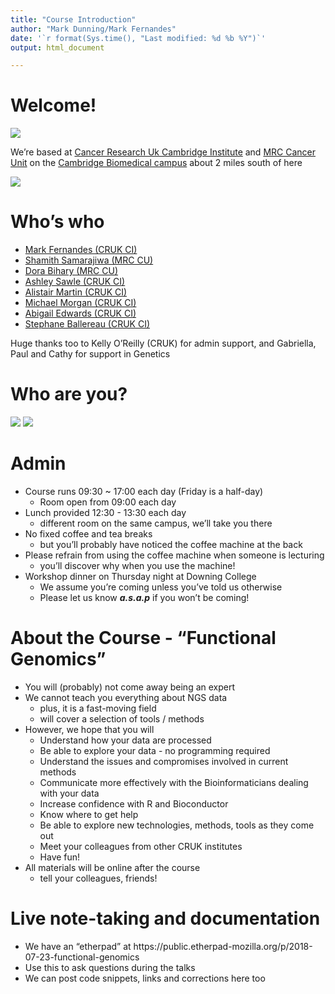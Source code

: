```yaml
---
title: "Course Introduction"
author: "Mark Dunning/Mark Fernandes"
date: '`r format(Sys.time(), "Last modified: %d %b %Y")`'
output: html_document

---
```


# Welcome!

![](images/you-are-here.png)

We're based at [Cancer Research Uk Cambridge Institute](http://www.cruk.cam.ac.uk/) and [MRC Cancer Unit](https://www.mrc-cu.cam.ac.uk/) on the [Cambridge Biomedical campus](http://cambridge-biomedical.com/) about 2 miles south of here

![](https://upload.wikimedia.org/wikipedia/commons/6/68/Cmglee_Cambridge_aerial_Addenbrookes.jpg)

# Who's who 


- [Mark Fernandes (CRUK CI)](http://www.cruk.cam.ac.uk/core-facilities/bioinformatics-core)
- [Shamith Samarajiwa (MRC CU)](http://www.mrc-cu.cam.ac.uk/research/Shamith-Samarajiwa-folder)
- [Dora Bihary (MRC CU)](http://www.mrc-cu.cam.ac.uk/research/Shamith-Samarajiwa-folder)
- [Ashley Sawle (CRUK CI)](http://www.cruk.cam.ac.uk/core-facilities/bioinformatics-core)
- [Alistair Martin (CRUK CI)](http://www.cruk.cam.ac.uk/research-groups/caldas-group)
- [Michael Morgan (CRUK CI)](http://www.cruk.cam.ac.uk/research-groups/caldas-group)
- [Abigail Edwards (CRUK CI)](http://www.cruk.cam.ac.uk/core-facilities/bioinformatics-core)
- [Stephane Ballereau (CRUK CI)](http://www.cruk.cam.ac.uk/core-facilities/bioinformatics-core)


Huge thanks too to Kelly O'Reilly (CRUK) for admin support, and Gabriella, Paul and Cathy for support in Genetics

# Who are you?

<!--
```r
#library(dplyr)
#library(ggplot2)
#library(gridExtra)
#ppl <- tbl_df(read.csv("../all_applicants.csv",header=TRUE)) %>% filter(Accept == "Y")
#p1 <- ggplot(ppl, aes(x = Institute)) + geom_bar(fill=rgb(29,0,150,maxColorValue=255))+ coord_flip() 
#p2 <- ggplot(ppl, aes(x=Position)) + geom_bar(fill=rgb(236,0,140,maxColorValue=255)) + coord_flip()
#p3 <- ggplot(ppl, aes(x=Gender,fill=Gender)) + geom_bar() + scale_fill_manual(values=c(rgb(29,0,150,maxColorValue=255),rgb(236,0,140,maxColorValue=255))) + coord_flip()
#p1
#p2
#p3

```
-->

![](images/2018_Inst.png)
![](images/2018_position.png)


# Admin

- Course runs 09:30 ~ 17:00 each day (Friday is a half-day)
    + Room open from 09:00 each day
- Lunch provided 12:30 - 13:30 each day
    + different room on the same campus, we'll take you there
- No fixed coffee and tea breaks
    + but you'll probably have noticed the coffee machine at the back
- Please refrain from using the coffee machine when someone is lecturing
    + you'll discover why when you use the machine!
- Workshop dinner on Thursday night at Downing College
    + We assume you're coming unless you've told us otherwise
    + Please let us know ***a.s.a.p*** if you won't be coming!
    


# About the Course - "Functional Genomics"

- You will (probably) not come away being an expert
- We cannot teach you everything about NGS data
    + plus, it is a fast-moving field
    + will cover a selection of tools / methods
- However, we hope that you will
    + Understand how your data are processed
    + Be able to explore your data - no programming required
    + Understand the issues and compromises involved in current methods
    + Communicate more effectively with the Bioinformaticians dealing with your data
    + Increase confidence with R and Bioconductor
    + Know where to get help
    + Be able to explore new technologies, methods, tools as they come out
    + Meet your colleagues from other CRUK institutes
    + Have fun!
- All materials will be online after the course
    + tell your colleagues, friends!
    
  

# Live note-taking and documentation

- We have an "etherpad" at https://public.etherpad-mozilla.org/p/2018-07-23-functional-genomics
- Use this to ask questions during the talks
- We can post code snippets, links and corrections here too

